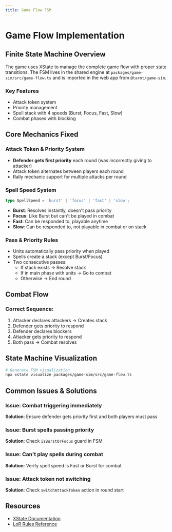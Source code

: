 ```yaml
---
title: Game Flow FSM
---
```


# Game Flow Implementation

## Finite State Machine Overview

The game uses XState to manage the complete game flow with proper state transitions. The FSM lives in the shared engine at `packages/game-sim/src/game-flow.ts` and is imported in the web app from `@tarot/game-sim`.

### Key Features
- Attack token system
- Priority management
- Spell stack with 4 speeds (Burst, Focus, Fast, Slow)
- Combat phases with blocking

## Core Mechanics Fixed

### Attack Token & Priority System
- **Defender gets first priority** each round (was incorrectly giving to attacker)
- Attack token alternates between players each round
- Rally mechanic support for multiple attacks per round

### Spell Speed System
```typescript
type SpellSpeed = 'burst' | 'focus' | 'fast' | 'slow';
```

- **Burst**: Resolves instantly, doesn't pass priority
- **Focus**: Like Burst but can't be played in combat
- **Fast**: Can be responded to, playable anytime
- **Slow**: Can be responded to, not playable in combat or on stack

### Pass & Priority Rules
- Units automatically pass priority when played
- Spells create a stack (except Burst/Focus)
- Two consecutive passes:
  - If stack exists → Resolve stack
  - If in main phase with units → Go to combat
  - Otherwise → End round

## Combat Flow

### Correct Sequence:
1. Attacker declares attackers → Creates stack
2. Defender gets priority to respond
3. Defender declares blockers
4. Attacker gets priority to respond
5. Both pass → Combat resolves

## State Machine Visualization

```bash
# Generate FSM visualization
npx xstate visualize packages/game-sim/src/game-flow.ts
```

## Common Issues & Solutions

### Issue: Combat triggering immediately
**Solution**: Ensure defender gets priority first and both players must pass

### Issue: Burst spells passing priority
**Solution**: Check `isBurstOrFocus` guard in FSM

### Issue: Can't play spells during combat
**Solution**: Verify spell speed is Fast or Burst for combat

### Issue: Attack token not switching
**Solution**: Check `switchAttackToken` action in round start

## Resources
- [XState Documentation](https://xstate.js.org/docs/)
- [LoR Rules Reference](https://support-legendsofruneterra.riotgames.com)
